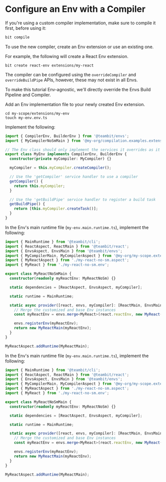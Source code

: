 # Configure an Env with a Compiler

If you're using a custom compiler implementation, make sure to compile it first, before using it:

```bash
bit compile
```

To use the new compiler, create an Env extension or use an existing one.

For example, the following will create a React Env extension.

```
bit create react-env extensions/my-react
```

The compiler can be configured using the `overrideCompiler` and `overrideBuildPipe` APIs, however, these may not exist in all Envs.

To make this tutorial Env-agnostic, we'll directly override the Envs Build Pipeline and Compiler.

Add an Env implementation file to your newly created Env extension.

```
cd my-scope/extensions/my-env
touch my-env.env.ts
```

Implement the following:

```ts
import { CompilerEnv, BuilderEnv } from '@teambit/envs';
import { MyCompilerNoSmMain } from '@my-org/compilation.examples.extensions.my-compiler-no-sm';

// The Env class should only implement the services it overrides as it will be merged with the base Env
export class MyEnv implements CompilerEnv, BuilderEnv {
  constructor(private myCompiler: MyCompiler) {}

  myCompiler = this.myCompiler.createCompiler();

  // Use the 'getCompiler' service handler to use a compiler
  getCompiler() {
    return this.myCompiler;
  }

  // Use the 'getBuildPipe' service handler to register a build task
  getBuildPipe() {
    return [this.myCompiler.createTask()];
  }
}
```

In the Env's main runtime file (`my-env.main.runtime.ts`), implement the following:

```ts
import { MainRuntime } from '@teambit/cli';
import { ReactAspect, ReactMain } from '@teambit/react';
import { EnvsAspect, EnvsMain } from '@teambit/envs';
import { MyCompilerMain, MyCompilerAspect } from '@my-org/my-scope.extensions.my-compiler';
import { MyReactAspect } from './my-react-no-sm.aspect';
import { MyReact } from './my-react-no-sm.env';

export class MyReactNoSmMain {
  constructor(readonly myReactEnv: MyReactNoSm) {}

  static dependencies = [ReactAspect, EnvsAspect, myCompiler];

  static runtime = MainRuntime;

  static async provider([react, envs, myCompiler]: [ReactMain, EnvsMain, MyCompilerNoSmMain]) {
    // Merge the customized and base Env instances
    const myReactEnv = envs.merge<MyReact>(react.reactEnv, new MyReact(myCompiler));

    envs.registerEnv(myReactEnv);
    return new MyReactMain(myReactEnv);
  }
}

MyReactAspect.addRuntime(MyReactMain);
```

In the Env's main runtime file (`my-env.main.runtime.ts`), implement the following:

```ts
import { MainRuntime } from '@teambit/cli';
import { ReactAspect, ReactMain } from '@teambit/react';
import { EnvsAspect, EnvsMain } from '@teambit/envs';
import { MyCompilerMain, MyCompilerAspect } from '@my-org/my-scope.extensions.my-compiler';
import { MyReactAspect } from './my-react-no-sm.aspect';
import { MyReact } from './my-react-no-sm.env';

export class MyReactNoSmMain {
  constructor(readonly myReactEnv: MyReactNoSm) {}

  static dependencies = [ReactAspect, EnvsAspect, myCompiler];

  static runtime = MainRuntime;

  static async provider([react, envs, myCompiler]: [ReactMain, EnvsMain, MyCompilerNoSmMain]) {
    // Merge the customized and base Env instances
    const myReactEnv = envs.merge<MyReact>(react.reactEnv, new MyReact(myCompiler));

    envs.registerEnv(myReactEnv);
    return new MyReactMain(myReactEnv);
  }
}

MyReactAspect.addRuntime(MyReactMain);
```